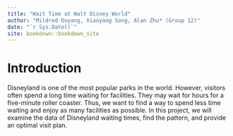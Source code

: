 ```yaml
--- 
title: "Wait Time at Walt Disney World"
author: "Mildred Ouyang, Xiaoyang Song, Alan Zhu* (Group 12)"
date: "`r Sys.Date()`"
site: bookdown::bookdown_site
---
```


# Introduction
Disneyland is one of the most popular parks in the world. However, visitors often spend a long time waiting for facilities. They may wait for hours for a five-minute roller coaster. Thus, we want to find a way to spend less time waiting and enjoy as many facilities as possible. In this project, we will examine the data of Disneyland waiting times, find the pattern, and provide an optimal visit plan.
